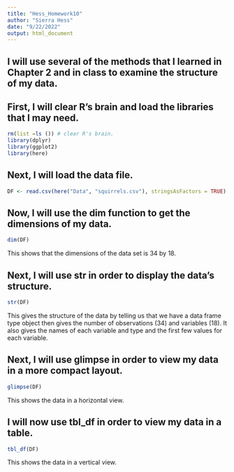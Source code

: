```yaml
---
title: "Hess_Homework10"
author: "Sierra Hess"
date: "9/22/2022"
output: html_document
---
```


## I will use several of the methods that I learned in Chapter 2 and in class to examine the structure of my data.

## First, I will clear R's brain and load the libraries that I may need. 
```r
rm(list =ls ()) # clear R's brain.
library(dplyr)
library(ggplot2) 
library(here)
```

## Next, I will load the data file.

```r
DF <- read.csv(here("Data", "squirrels.csv"), stringsAsFactors = TRUE)
```

## Now, I will use the dim function to get the dimensions of my data. 

```r
dim(DF)
```
This shows that the dimensions of the data set is 34 by 18. 

## Next, I will use str in order to display the data's structure.

```r
str(DF)
```
This gives the structure of the data by telling us that we have a data frame type object then gives the number of observations (34) and variables (18). It also gives the names of each variable and type and the first few values for each variable. 

## Next, I will use glimpse in order to view my data in a more compact layout. 

```r
glimpse(DF)
```
This shows the data in a horizontal view.


## I will now use tbl_df in order to view my data in a table. 
```r
tbl_df(DF)
```

This shows the data in a vertical view. 


